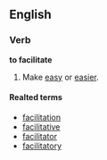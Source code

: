 ==English==

===Verb===
'''to facilitate'''
# Make [[easy]] or [[easier]].

====Realted terms====
*[[facilitation]]
*[[facilitative]]
*[[facilitator]]
*[[facilitatory]]
